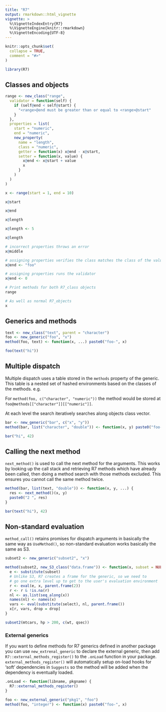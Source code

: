 ```yaml
---
title: "R7"
output: rmarkdown::html_vignette
vignette: >
  %\VignetteIndexEntry{R7}
  %\VignetteEngine{knitr::rmarkdown}
  %\VignetteEncoding{UTF-8}
---
```


```r
knitr::opts_chunk$set(
  collapse = TRUE,
  comment = "#>"
)
```

```r
library(R7)
```

## Classes and objects

```r
range <- new_class("range",
  validator = function(self) {
    if (self@end < self@start) {
      "<range>@end must be greater than or equal to <range>@start"
    }
  },
  properties = list(
    start = "numeric",
    end = "numeric",
    new_property(
      name = "length",
      class = "numeric",
      getter = function(x) x@end - x@start,
      setter = function(x, value) {
        x@end <- x@start + value
        x
      }
    )
  )
)

x <- range(start = 1, end = 10)

x@start

x@end

x@length

x@length <- 5

x@length
```

```r
# incorrect properties throws an error
x@middle

# assigning properties verifies the class matches the class of the value
x@end <- "foo"

# assigning properties runs the validator
x@end <- 0
```

```r
# Print methods for both R7_class objects
range

# As well as normal R7_objects
x
```

## Generics and methods

```r
text <- new_class("text", parent = "character")
foo <- new_generic("foo", "x")
method(foo, text) <- function(x, ...) paste0("foo-", x)

foo(text("hi"))
```

## Multiple dispatch

Multiple dispatch uses a table stored in the `methods` property of the generic.
This table is a nested set of hashed environments based on the classes of the methods.
e.g.

For `method(foo, c("character", "numeric"))` the method would be stored at `foo@methods[["character"]][["numeric"]]`.

At each level the search iteratively searches along objects class vector.

```r
bar <- new_generic("bar", c("x", "y"))
method(bar, list("character", "double")) <- function(x, y) paste0("foo-", x, ":", y)

bar("hi", 42)
```

## Calling the next method

`next_method()` is used to call the next method for the arguments.
This works by looking up the call stack and retrieving R7 methods which have already been called, then doing a method search with those methods excluded.
This ensures you cannot call the same method twice.

```r
method(bar, list(text, "double")) <- function(x, y, ...) {
  res <- next_method()(x, y)
  paste0("2 ", res)
}

bar(text("hi"), 42)
```

## Non-standard evaluation

`method_call()` retains promises for dispatch arguments in basically the same way as `UseMethod()`, so non-standard evaluation works basically the same as S3.

```r
subset2 <- new_generic("subset2", "x")

method(subset2, new_S3_class("data.frame")) <- function(x, subset = NULL, select = NULL, drop = FALSE) {
  e <- substitute(subset)
  # Unlike S3, R7 creates a frame for the generic, so we need to
  # go one extra level up to get to the user's evaluation environment
  r <- eval(e, x, parent.frame(2))
  r <- r & !is.na(r)
  nl <- as.list(seq_along(x))
  names(nl) <- names(x)
  vars <- eval(substitute(select), nl, parent.frame())
  x[r, vars, drop = drop]
}

subset2(mtcars, hp > 200, c(wt, qsec))
```

### External generics

If you want to define methods for R7 generics defined in another package you can use `new_extrenal_generic` to declare the external generic, then add `R7::external_methods_register()` to the `.onLoad` function in your package.
`external_methods_register()` will automatically setup on-load hooks for 'soft' dependencies in `Suggests` so the method will be added when the dependency is eventually loaded.

```r
.onLoad <- function(libname, pkgname) {
  R7::external_methods_register()
}

foo <- new_external_generic("pkg1", "foo")
method(foo, "integer") <- function(x) paste0("foo-", x)
```
